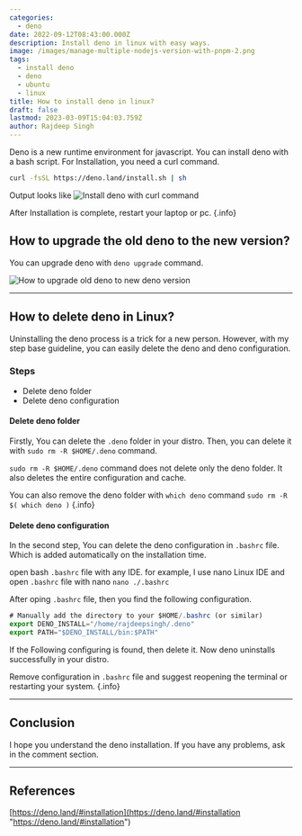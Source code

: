 ```yaml
---
categories:
  - deno
date: 2022-09-12T08:43:00.000Z
description: Install deno in linux with easy ways.
image: /images/manage-multiple-nodejs-version-with-pnpm-2.png
tags:
  - install deno
  - deno
  - ubuntu
  - linux
title: How to install deno in linux?
draft: false
lastmod: 2023-03-09T15:04:03.759Z
author: Rajdeep Singh
---
```


Deno is a new runtime environment for javascript. You can install deno with a
bash script. For Installation, you need a curl command.

```bash
curl -fsSL https://deno.land/install.sh | sh
```

Output looks like
![Install deno with curl command](/images/install-deno-with-curl-command.png "Install deno with curl command")

After Installation is complete, restart your laptop or pc. {.info}

## How to upgrade the old deno to the new version?

You can upgrade deno with `deno upgrade` command.

![How to upgrade old deno to new deno version](/images/deno-upgrade.png "How to upgrade old deno to new deno version")

---

## How to delete deno in Linux?

Uninstalling the deno process is a trick for a new person. However, with my step
base guideline, you can easily delete the deno and deno configuration.

### Steps

- Delete deno folder
- Delete deno configuration

#### Delete deno folder

Firstly, You can delete the `.deno` folder in your distro. Then, you can delete
it with `sudo rm -R $HOME/.deno` command.

`sudo rm -R $HOME/.deno` command does not delete only the deno folder. It also
deletes the entire configuration and cache.

You can also remove the deno folder with `which deno` command `sudo rm -R $( which deno )` {.info}

#### Delete deno configuration

In the second step, You can delete the deno configuration in `.bashrc` file.
Which is added automatically on the installation time.

open bash `.bashrc` file with any IDE. for example, I use nano Linux IDE and
open `.bashrc` file with nano `nano ./.bashrc`

After oping `.bashrc` file, then you find the following configuration.

```javascript
# Manually add the directory to your $HOME/.bashrc (or similar)
export DENO_INSTALL="/home/rajdeepsingh/.deno"
export PATH="$DENO_INSTALL/bin:$PATH"
```

If the Following configuring is found, then delete it. Now deno uninstalls
successfully in your distro.

Remove configuration in `.bashrc` file and suggest reopening the terminal or restarting your system. {.info}

---

## Conclusion

I hope you understand the deno installation. If you have any problems, ask in
the comment section.

---

## References

[https://deno.land/#installation](https://deno.land/#installation "https://deno.land/#installation")
